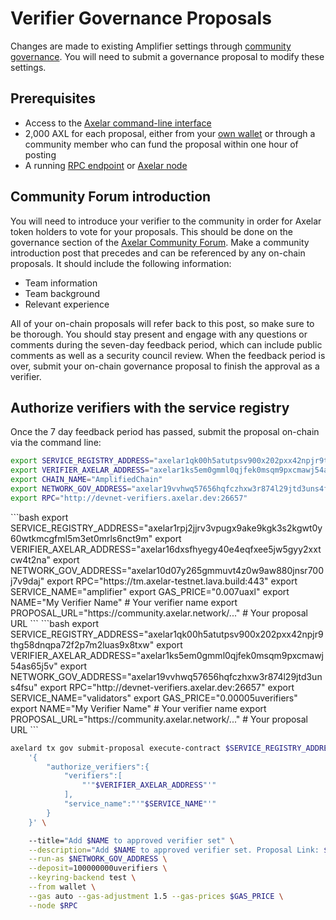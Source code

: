 # Verifier Governance Proposals

Changes are made to existing Amplifier settings through [community governance](/resources/community/community-pool-proposals). You will need to submit a governance proposal to modify these settings.

## Prerequisites

- Access to the [Axelar command-line interface](/learn/cli)
- 2,000 AXL for each proposal, either from your [own wallet](/resources/community/community-pool-proposals#create-a-local-wallet) or through a community member who can fund the proposal within one hour of posting
- A running [RPC endpoint](/resources/rpc/resources) or [Axelar node](/node/config-node)

## Community Forum introduction

You will need to introduce your verifier to the community in order for Axelar token holders to vote for your proposals. This should be done on the governance section of the [Axelar Community Forum](https://community.axelar.network/c/governance2/33). Make a community introduction post that precedes and can be referenced by any on-chain proposals. It should include the following information:

- Team information
- Team background
- Relevant experience

All of your on-chain proposals will refer back to this post, so make sure to be thorough. You should stay present and engage with any questions or comments during the seven-day feedback period, which can include public comments as well as a security council review. When the feedback period is over, submit your on-chain governance proposal to finish the approval as a verifier.

## Authorize verifiers with the service registry

Once the 7 day feedback period has passed, submit the proposal on-chain via the command line:

```bash
export SERVICE_REGISTRY_ADDRESS="axelar1qk00h5atutpsv900x202pxx42npjr9thg58dnqpa72f2p7m2luas9x8txw"
export VERIFIER_AXELAR_ADDRESS="axelar1ks5em0gmml0qjfek0msqm9pxcmawj54as65j5v"
export CHAIN_NAME="AmplifiedChain"
export NETWORK_GOV_ADDRESS="axelar19vvhwq57656hqfczhxw3r874l29jtd3uns4fsu"
export RPC="http://devnet-verifiers.axelar.dev:26657"
```

<tabs>
    <tab-item title="testnet">
    ```bash
    export SERVICE_REGISTRY_ADDRESS="axelar1rpj2jjrv3vpugx9ake9kgk3s2kgwt0y60wtkmcgfml5m3et0mrls6nct9m"
    export VERIFIER_AXELAR_ADDRESS="axelar16dxsfhyegy40e4eqfxee5jw5gyy2xxtcw4t2na"
    export NETWORK_GOV_ADDRESS="axelar10d07y265gmmuvt4z0w9aw880jnsr700j7v9daj"
    export RPC="https://tm.axelar-testnet.lava.build:443"
    export SERVICE_NAME="amplifier"
    export GAS_PRICE="0.007uaxl"
    export NAME="My Verifier Name" # Your verifier name
    export PROPOSAL_URL="https://community.axelar.network/..." # Your proposal URL
    ```
    </tab-item>
    <tab-item title="devnet-verifiers">
    ```bash
    export SERVICE_REGISTRY_ADDRESS="axelar1qk00h5atutpsv900x202pxx42npjr9thg58dnqpa72f2p7m2luas9x8txw"
    export VERIFIER_AXELAR_ADDRESS="axelar1ks5em0gmml0qjfek0msqm9pxcmawj54as65j5v"
    export NETWORK_GOV_ADDRESS="axelar19vvhwq57656hqfczhxw3r874l29jtd3uns4fsu"
    export RPC="http://devnet-verifiers.axelar.dev:26657"
    export SERVICE_NAME="validators"
    export GAS_PRICE="0.00005uverifiers"
    export NAME="My Verifier Name" # Your verifier name
    export PROPOSAL_URL="https://community.axelar.network/..." # Your proposal URL
    ``` 
    </tab-item>
</tabs>

```bash
axelard tx gov submit-proposal execute-contract $SERVICE_REGISTRY_ADDRESS \
    '{
        "authorize_verifiers":{
            "verifiers":[
                "'"$VERIFIER_AXELAR_ADDRESS"'"
            ],
            "service_name":"'"$SERVICE_NAME"'"
        }
    }' \

    --title="Add $NAME to approved verifier set" \
    --description="Add $NAME to approved verifier set. Proposal Link: $PROPOSAL_URL" \
    --run-as $NETWORK_GOV_ADDRESS \
    --deposit=100000000uverifiers \
    --keyring-backend test \
    --from wallet \
    --gas auto --gas-adjustment 1.5 --gas-prices $GAS_PRICE \
    --node $RPC
```
